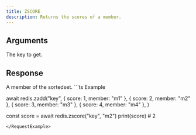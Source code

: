 ```yaml
---
title: ZSCORE
description: Returns the scores of a member.
---
```



## Arguments 

<ParamField body="key" type="string" required>
  The key to get.
</ParamField>

## Response

<ResponseField body="member" type="TMember" required>
    A member of the sortedset.
</ResponseField>



<RequestExample>
```ts Example

await redis.zadd("key", 
    { score: 1, member: "m1" },
    { score: 2, member: "m2" },
    { score: 3, member: "m3" },
    { score: 4, member: "m4" },
)

const score = await redis.zscore("key", "m2")
print(score) # 2
```
</RequestExample>
